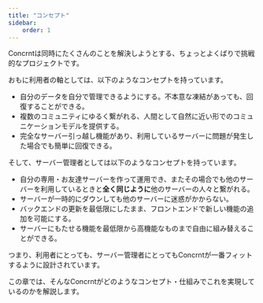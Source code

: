 ```yaml
---
title: "コンセプト"
sidebar:
    order: 1
---
```


Concrntは同時にたくさんのことを解決しようとする、ちょっとよくばりで挑戦的なプロジェクトです。

おもに利用者の軸としては、以下のようなコンセプトを持っています。

- 自分のデータを自分で管理できるようにする。不本意な凍結があっても、回復することができる。
- 複数のコミュニティにゆるく繋がれる、人間として自然に近い形でのコミュニケーションモデルを提供する。
- 完全なサーバー引っ越し機能があり、利用しているサーバーに問題が発生した場合でも簡単に回復できる。

そして、サーバー管理者としては以下のようなコンセプトを持っています。

- 自分の専用・お友達サーバーを作って運用でき、またその場合でも他のサーバーを利用しているときと**全く同じように**他のサーバーの人々と繋がれる。
- サーバーが一時的にダウンしても他のサーバーに迷惑がかからない。
- バックエンドの更新を最低限にしたまま、フロントエンドで新しい機能の追加を可能にする。
- サーバーにもたせる機能を最低限から高機能なものまで自由に組み替えることができる。

つまり、利用者にとっても、サーバー管理者にとってもConcrntが一番フィットするように設計されています。

この章では、そんなConcrntがどのようなコンセプト・仕組みでこれを実現しているのかを解説します。
